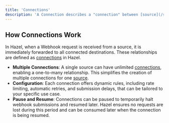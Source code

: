```yaml
---
title: 'Connections'
description: 'A Connection describes a "connection" between [source](/source) and [destination](/destination).'
---
```


## How Connections Work

In Hazel, when a Webhook request is received from a source, it is immediately forwarded to all connected destinations. These relationships are defined as [connections](/connections) in Hazel. 

- **Multiple Connections**: A single source can have unlimited [connections](/connections), enabling a one-to-many relationship. This simplifies the creation of multiple connections for one [source](/source).
- **Configuration**: Each connection offers dynamic rules, including rate limiting, automatic retries, and submission delays, that can be tailored to your specific use case.
- **Pause and Resume**: Connections can be paused to temporarily halt webhook submissions and resumed later. Hazel ensures no requests are lost during this period and can be consumed later when the connection is being resumed.



